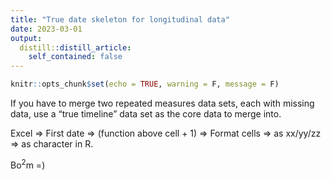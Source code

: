 ```yaml
---
title: "True date skeleton for longitudinal data"
date: 2023-03-01
output:
  distill::distill_article:
    self_contained: false
---
```



```r
knitr::opts_chunk$set(echo = TRUE, warning = F, message = F)

```

If you have to merge two repeated measures data sets, each with missing data, use a "true timeline" data set as the core data to merge into.

Excel => First date => (function above cell + 1) => Format cells => as xx/yy/zz => as character in R. 




Bo$^2$m =)

